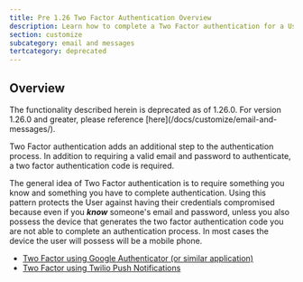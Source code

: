 ```yaml
---
title: Pre 1.26 Two Factor Authentication Overview
description: Learn how to complete a Two Factor authentication for a User.
section: customize
subcategory: email and messages
tertcategory: deprecated
---
```


## Overview

<Aside type="caution">
The functionality described herein is deprecated as of 1.26.0. For version 1.26.0 and greater, please reference [here](/docs/customize/email-and-messages/).
</Aside>

Two Factor authentication adds an additional step to the authentication process. In addition to requiring a valid
email and password to authenticate, a two factor authentication code is required.

The general idea of Two Factor authentication is to require something you know and something you have to complete authentication.
Using this pattern protects the User against having their credentials compromised because even if you _**know**_ someone's email
and password, unless you also possess the device that generates the two factor authentication code you are not able to complete
an authentication process. In most cases the device the user will possess will be a mobile phone.

* [Two Factor using Google Authenticator (or similar application)](/docs/customize/email-and-messages/deprecated/authenticator-app-pre-1-26)
* [Two Factor using Twilio Push Notifications](/docs/customize/email-and-messages/deprecated/twilio-push-pre-1-26)
